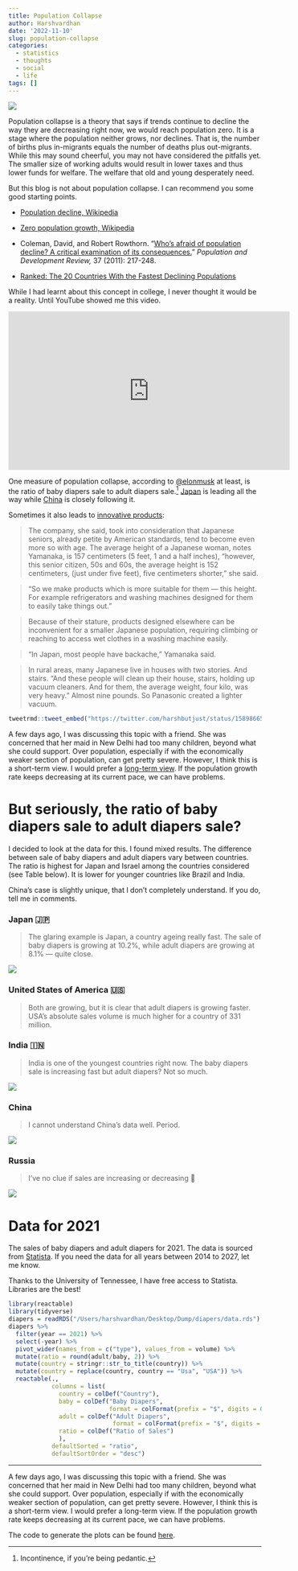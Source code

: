 ```yaml
---
title: Population Collapse
author: Harshvardhan
date: '2022-11-10'
slug: population-collapse
categories:
  - statistics
  - thoughts
  - social
  - life
tags: []
---
```


![](images/Screenshot%202022-11-10%20at%208.32.15%20PM.png)

Population collapse is a theory that says if trends continue to decline the way they are decreasing right now, we would reach population zero. It is a stage where the population neither grows, nor declines. That is, the number of births plus in-migrants equals the number of deaths plus out-migrants. While this may sound cheerful, you may not have considered the pitfalls yet. The smaller size of working adults would result in lower taxes and thus lower funds for welfare. The welfare that old and young desperately need.

But this blog is not about population collapse. I can recommend you some good starting points.

-   [Population decline, Wikipedia](https://www.wikiwand.com/en/Population_decline)

-   [Zero population growth, Wikipedia](https://www.wikiwand.com/en/Zero_population_growth)

-   Coleman, David, and Robert Rowthorn. "[Who's afraid of population decline? A critical examination of its consequences.](https://onlinelibrary.wiley.com/doi/epdf/10.1111/j.1728-4457.2011.00385.x)" *Population and Development Review,* 37 (2011): 217-248.

-   [Ranked: The 20 Countries With the Fastest Declining Populations](https://www.visualcapitalist.com/ranked-the-20-countries-with-the-fastest-declining-populations/)

While I had learnt about this concept in college, I never thought it would be a reality. Until YouTube showed me this video.

<iframe width="560" height="315" src="https://www.youtube.com/embed/_U2kR6TOQcY" title="YouTube video player" frameborder="0" allow="accelerometer; autoplay; clipboard-write; encrypted-media; gyroscope; picture-in-picture" allowfullscreen>

</iframe>

One measure of population collapse, according to [\@elonmusk](https://twitter.com/elonmusk) at least, is the ratio of baby diapers sale to adult diapers sale.[^1] [Japan](https://www.wikiwand.com/en/Aging_of_Japan) is leading all the way while [China](https://www.wikiwand.com/en/Aging_of_China) is closely following it.

[^1]: Incontinence, if you're being pedantic.

Sometimes it also leads to [innovative products](https://www.marketplace.org/2016/08/29/japans-changing-culture/):

> The company, she said, took into consideration that Japanese seniors, already petite by American standards, tend to become even more so with age. The average height of a Japanese woman, notes Yamanaka, is 157 centimeters (5 feet, 1 and a half inches), "however, this senior citizen, 50s and 60s, the average height is 152 centimeters, (just under five feet), five centimeters shorter," she said.

> "So we make products which is more suitable for them --- this height. For example refrigerators and washing machines designed for them to easily take things out."

> Because of their stature, products designed elsewhere can be inconvenient for a smaller Japanese population, requiring climbing or reaching to access wet clothes in a washing machine easily.

> "In Japan, most people have backache," Yamanaka said.

> In rural areas, many Japanese live in houses with two stories. And stairs. "And these people will clean up their house, stairs, holding up vacuum cleaners. And for them, the average weight, four kilo, was very heavy." Almost nine pounds. So Panasonic created a lighter vacuum.

```r
tweetrmd::tweet_embed("https://twitter.com/harshbutjust/status/1589866512890093568")
```

A few days ago, I was discussing this topic with a friend. She was concerned that her maid in New Delhi had too many children, beyond what she could support. Over population, especially if with the economically weaker section of population, can get pretty severe. However, I think this is a short-term view. I would prefer a [long-term view](https://www.wikiwand.com/en/Longtermism). If the population growth rate keeps decreasing at its current pace, we can have problems.

# But seriously, the ratio of baby diapers sale to adult diapers sale?

I decided to look at the data for this. I found mixed results. The difference between sale of baby diapers and adult diapers vary between countries. The ratio is highest for Japan and Israel among the countries considered (see Table below). It is lower for younger countries like Brazil and India.

China's case is slightly unique, that I don't completely understand. If you do, tell me in comments.

### Japan 🇯🇵

> The glaring example is Japan, a country ageing really fast. The sale of baby diapers is growing at 10.2%, while adult diapers are growing at 8.1% --- quite close.

![](images/japan.png)

### United States of America 🇺🇸

> Both are growing, but it is clear that adult diapers is growing faster. USA's absolute sales volume is much higher for a country of 331 million.

### India 🇮🇳

> India is one of the youngest countries right now. The baby diapers sale is increasing fast but adult diapers? Not so much.

![](images/india.png)

### China

> I cannot understand China's data well. Period.

![](images/china.png)

### Russia

> I've no clue if sales are increasing or decreasing 🤷

![](images/russia.png)

# Data for 2021

The sales of baby diapers and adult diapers for 2021. The data is sourced from [Statista](https://www-statista-com.utk.idm.oclc.org/outlook/cmo/tissue-hygiene-paper/united-states#revenue). If you need the data for all years between 2014 to 2027, let me know.

Thanks to the University of Tennessee, I have free access to Statista. Libraries are the best!

```r
library(reactable)
library(tidyverse)
diapers = readRDS("/Users/harshvardhan/Desktop/Dump/diapers/data.rds")
diapers %>% 
  filter(year == 2021) %>% 
  select(-year) %>% 
  pivot_wider(names_from = c("type"), values_from = volume) %>% 
  mutate(ratio = round(adult/baby, 2)) %>% 
  mutate(country = stringr::str_to_title(country)) %>% 
  mutate(country = replace(country, country == "Usa", "USA")) %>% 
  reactable(.,
            columns = list(
              country = colDef("Country"),
              baby = colDef("Baby Diapers", 
                            format = colFormat(prefix = "$", digits = 0, separators = TRUE)),
              adult = colDef("Adult Diapers",
                             format = colFormat(prefix = "$", digits = 0, separators = TRUE)),
              ratio = colDef("Ratio of Sales")
              ),
            defaultSorted = "ratio",
            defaultSortOrder = "desc")
```

------------------------------------------------------------------------

A few days ago, I was discussing this topic with a friend. She was concerned that her maid in New Delhi had too many children, beyond what she could support. Over population, especially if with the economically weaker section of population, can get pretty severe. However, I think this is a short-term view. I would prefer a long-term view. If the population growth rate keeps decreasing at its current pace, we can have problems.

The code to generate the plots can be found [here](https://gist.github.com/harshvardhaniimi/2d47c68f1d2e06778c3a1094b1a0acc7).
